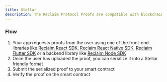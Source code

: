 ```yaml
---
title: Stellar
description: The Reclaim Protocol Proofs are compatible with blockchain applications.
---
```


### Flow
1. Your app requests proofs from the user using one of the front-end libraries like [Reclaim React SDK](/js/frontend-example), [Reclaim React Native SDK](/react-native), [Reclaim Flutter SDK](/flutter) or a backend library like [Reclaim Node SDK](/js/backend-example)
2. Once the user has uploaded the proof, you can serialize it into a Stellar friendly format
3. Submit the serialized proof to your smart contract
4. Verify the proof on the smart contract

